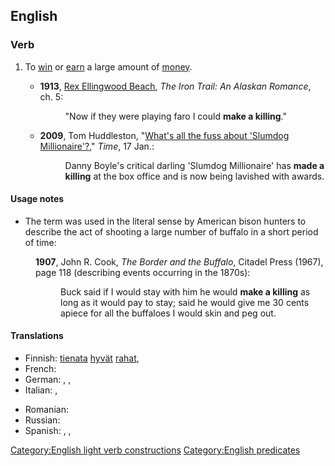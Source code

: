 ==English==

===Verb===
{{en-verb|makes a killing|making a killing|made a killing}}

# {{lb|en|idiomatic}} To [[win]] or [[earn]] a large amount of [[money]].
#* '''1913''', [[w:Rex Ellingwood Beach|Rex Ellingwood Beach]], ''The Iron Trail: An Alaskan Romance'', ch. 5:
#*: "Now if they were playing faro I could '''make a killing'''."
#* '''2009''', Tom Huddleston, "[http://www.timeout.com/film/chicago/features/show-feature/6652/whats-all-the-fuss-about-slumdog-millionaire.html?cpage=5&ccat=27 What's all the fuss about 'Slumdog Millionaire'?]," ''Time'', 17 Jan.:
#*: Danny Boyle's critical darling 'Slumdog Millionaire' has '''made a killing''' at the box office and is now being lavished with awards.

====Usage notes====
* The term was used in the literal sense by American bison hunters to describe the act of shooting a large number of buffalo in a short period of time:
: '''1907''', John R. Cook, ''The Border and the Buffalo'', Citadel Press (1967), page 118 (describing events occurring in the 1870s):
:: Buck said if I would stay with him he would '''make a killing''' as long as it would pay to stay; said he would give me 30 cents apiece for all the buffaloes I would skin and peg out.

====Translations====
{{trans-top|to win or earn a large amount of money}}
* Finnish: [[tienata]] [[hyvä|hyvät]] [[raha|rahat]], {{t|fi|lyödä rahoiksi}}
* French: {{t+|fr|toucher le jackpot}}
* German: {{t|de|den großen Reibach machen}}, {{t|de|Reibach machen}}, {{t+|de|sich eine goldene Nase verdienen}}
* Italian: {{t|it|sbancare}}, {{t|it|fare una fortuna}}
{{trans-mid}}
* Romanian: {{t|ro|a da lovitura}}
* Russian: {{t|ru|грести́ де́ньги лопатой}}
* Spanish: {{t|es|hacer su agosto}}, {{t|es|hacerse la América}}, {{t+|es|ponerse las botas}}
{{trans-bottom}}

[[Category:English light verb constructions]]
[[Category:English predicates]]